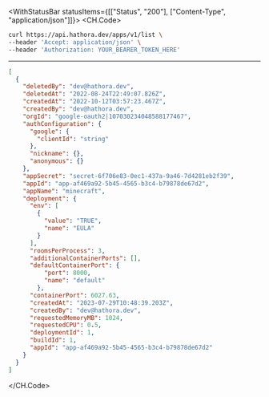 

<WithStatusBar statusItems={[["Status", "200"], ["Content-Type", "application/json"]]}>
  <CH.Code>
  ```bash Example Request
  curl https://api.hathora.dev/apps/v1/list \
--header 'Accept: application/json' \
--header 'Authorization: YOUR_BEARER_TOKEN_HERE'
  ```
  ---

  ```json Example Response
  [
    {
      "deletedBy": "dev@hathora.dev",
      "deletedAt": "2022-08-24T22:49:07.826Z",
      "createdAt": "2022-10-12T03:57:23.467Z",
      "createdBy": "dev@hathora.dev",
      "orgId": "google-oauth2|107030234048588177467",
      "authConfiguration": {
        "google": {
          "clientId": "string"
        },
        "nickname": {},
        "anonymous": {}
      },
      "appSecret": "secret-6f706e83-0ec1-437a-9a46-7d4281eb2f39",
      "appId": "app-af469a92-5b45-4565-b3c4-b79878de67d2",
      "appName": "minecraft",
      "deployment": {
        "env": [
          {
            "value": "TRUE",
            "name": "EULA"
          }
        ],
        "roomsPerProcess": 3,
        "additionalContainerPorts": [],
        "defaultContainerPort": {
            "port": 8000,
            "name": "default"
          },
        "containerPort": 6027.63,
        "createdAt": "2023-07-29T10:48:39.203Z",
        "createdBy": "dev@hathora.dev",
        "requestedMemoryMB": 1024,
        "requestedCPU": 0.5,
        "deploymentId": 1,
        "buildId": 1,
        "appId": "app-af469a92-5b45-4565-b3c4-b79878de67d2"
      }
    }
  ]
  ```
  </CH.Code>
</WithStatusBar>

